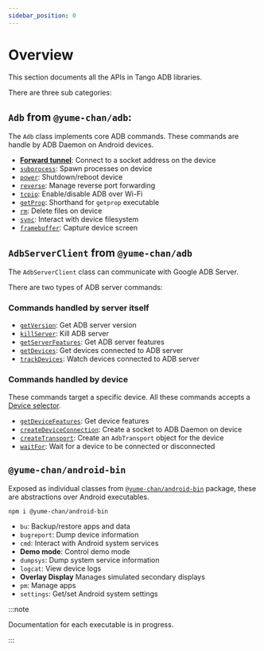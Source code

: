 ```yaml
---
sidebar_position: 0
---
```


# Overview

This section documents all the APIs in Tango ADB libraries.

There are three sub categories:

## `Adb` from `@yume-chan/adb`:

The `Adb` class implements core ADB commands. These commands are handle by ADB Daemon on Android devices.

* [**Forward tunnel**](./adb/socket.mdx#forward-tunnel): Connect to a socket address on the device
* [`subprocess`](./adb/subprocess.mdx): Spawn processes on device
* [`power`](./adb/power.mdx): Shutdown/reboot device
* [`reverse`](./adb/reverse/index.mdx): Manage reverse port forwarding
* [`tcpip`](./adb/tcpip.mdx): Enable/disable ADB over Wi-Fi
* [`getProp`](./adb/get-prop.mdx): Shorthand for `getprop` executable
* [`rm`](./adb/rm.md): Delete files on device
* [`sync`](./adb/sync/index.mdx): Interact with device filesystem
* [`framebuffer`](./adb/framebuffer.mdx): Capture device screen

## `AdbServerClient` from `@yume-chan/adb`

The `AdbServerClient` class can communicate with Google ADB Server.

There are two types of ADB server commands:

### Commands handled by server itself

* [`getVersion`](./server/get-version.mdx): Get ADB server version
* [`killServer`](./server/kill-server.mdx): Kill ADB server
* [`getServerFeatures`](./server/get-server-features.mdx): Get ADB server features
* [`getDevices`](./server/get-devices.mdx): Get devices connected to ADB server
* [`trackDevices`](./server/track-devices.mdx): Watch devices connected to ADB server

### Commands handled by device

These commands target a specific device. All these commands accepts a [Device selector](./server/selector.mdx).

* [`getDeviceFeatures`](./server/get-device-features.mdx): Get device features
* [`createDeviceConnection`](./server/create-device-connection.mdx): Create a socket to ADB Daemon on device
* [`createTransport`](./server/create-transport.mdx): Create an `AdbTransport` object for the device
* [`waitFor`](./server/wait-for.mdx): Wait for a device to be connected or disconnected

## `@yume-chan/android-bin`

Exposed as individual classes from [`@yume-chan/android-bin`](https://www.npmjs.com/package/@yume-chan/android-bin) package, these are abstractions over Android executables.

```sh npm2yarn
npm i @yume-chan/android-bin
```

* `bu`: Backup/restore apps and data
* `bugreport`: Dump device information
* `cmd`: Interact with Android system services
* **Demo mode**: Control demo mode
* `dumpsys`: Dump system service information
* `logcat`: View device logs
* **Overlay Display** Manages simulated secondary displays
* `pm`: Manage apps
* `settings`: Get/set Android system settings

:::note

Documentation for each executable is in progress.

:::
